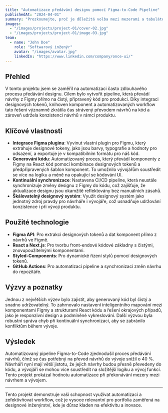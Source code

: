 ```yaml
---
title: "Automatizace předávání designu pomocí Figma-to-Code Pipeline"
publishedAt: "2024-04-01"
summary: "Prozkoumejte, proč je důležitá volba mezi mezerami a tabulátory pro odsazení kódu, a jak tento výběr ovlivňuje vývoj."
images:
  - "/images/projects/project-01/cover-02.jpg"
  - "/images/projects/project-01/image-03.jpg"
team:
  - name: "John Doe"
    role: "Softwarový inženýr"
    avatar: "/images/avatar.jpg"
    linkedIn: "https://www.linkedin.com/company/once-ui/"
---
```


## Přehled

V tomto projektu jsem se zaměřil na automatizaci často zdlouhavého procesu předávání designu. Cílem bylo vytvořit pipeline, která převádí návrhy z Figmy přímo na čistý, připravený kód pro produkci. Díky integraci designových tokenů, knihoven komponent a automatizovaných workflow tato řešení významně zkrátila čas strávený převodem návrhů na kód a zároveň udržela konzistenci návrhů v rámci produktu.

## Klíčové vlastnosti

- **Integrace Figma pluginu**: Vyvinut vlastní plugin pro Figmu, který extrahuje designové tokeny, jako jsou barvy, typografie a hodnoty pro odsazení, a exportuje je v kompatibilním formátu pro náš kód.
- **Generování kódu**: Automatizovaný proces, který převádí komponenty z Figmy na React kód pomocí kombinace designových tokenů a předpřipravených šablon komponent. To umožnilo vývojářům soustředit se více na logiku a méně na opakující se kódování UI.
- **Kontinuální synchronizace**: Nastavena CI/CD pipeline, která neustále synchronizuje změny designu z Figmy do kódu, což zajišťuje, že aktualizace designu jsou okamžitě reflektovány bez manuálních zásahů.
- **Škálovatelný designový systém**: Využit designový systém jako jednotný zdroj pravdy pro návrháře i vývojáře, což usnadňuje udržování konzistence i při vývoji produktu.

## Použité technologie

- **Figma API**: Pro extrakci designových tokenů a dat komponent přímo z návrhů ve Figmě.
- **React a Next.js**: Pro tvorbu front-endové kódové základny s čistými, znovupoužitelnými komponentami.
- **Styled-Components**: Pro dynamické řízení stylů pomocí designových tokenů.
- **GitHub Actions**: Pro automatizaci pipeline a synchronizaci změn návrhu do repozitáře.

## Výzvy a poznatky

Jednou z největších výzev bylo zajistit, aby generovaný kód byl čistý a snadno udržovatelný. To zahrnovalo nastavení inteligentního mapování mezi komponentami Figmy a strukturami React kódu a řešení okrajových případů, jako je responzivní design a podmíněné vykreslování. Další výzvou byla robustní správa chyb při kontinuální synchronizaci, aby se zabránilo konfliktům během vývoje.

## Výsledek

Automatizovaný pipeline Figma-to-Code zjednodušil proces předávání návrhů, čímž se čas potřebný na převod návrhů do vývoje snížil o 40 %. Návrháři nyní mají větší jistotu, že jejich návrhy budou přesně převedeny do kódu, a vývojáři se mohou více soustředit na složitější logiku a vývoj funkcí. Tento projekt prokázal hodnotu automatizace při překonávání mezery mezi návrhem a vývojem.

---

Tento projekt demonstruje vaši schopnost využívat automatizaci a zefektivňovat workflow, což je vysoce relevantní pro portfolia zaměřená na designové inženýrství, kde je důraz kladen na efektivitu a inovace.
